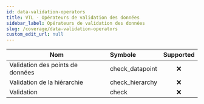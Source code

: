 ```yaml
---
id: data-validation-operators
title: VTL - Opérateurs de validation des données
sidebar_label: Opérateurs de validation des données
slug: /coverage/data-validation-operators
custom_edit_url: null
---
```


| Nom                              | Symbole         | Supported |
| -------------------------------- | :-------------- | :-------: |
| Validation des points de données | check_datapoint |    :x:    |
| Validation de la hiérarchie      | check_hierarchy |    :x:    |
| Validation                       | check           |    :x:    |
